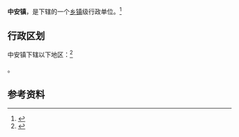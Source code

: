 {{中国乡级行政区|21/07/82/106/000}}

'''中安镇'''，是{{PRC admin/fullname|21/07/82/106/000|3}}下辖的一个[[乡镇|乡镇]]级行政单位。<ref>{{PRC admin/ref sgc|{{PRC admin/parent|21/07/82/106/000}}}}</ref>

== 行政区划 ==

中安镇下辖以下地区：<ref>{{PRC admin/ref sgc|21/07/82/106/000}}</ref>

{{PRC admin/children|21/07/82/106/000}}。

== 参考资料 ==

{{reflist}}

{{行政区划小作品}}
{{PRC admin/navcat|21/07/82/106/000}}